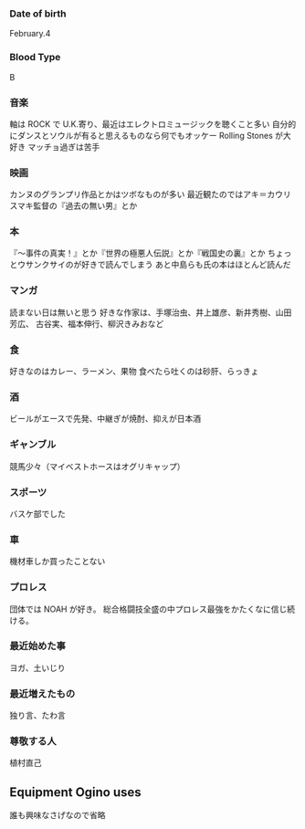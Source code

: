 ### Date of birth

February.4

### Blood Type

B

### 音楽

軸は ROCK で U.K.寄り、最近はエレクトロミュージックを聴くこと多い
自分的にダンスとソウルが有ると思えるものなら何でもオッケー
Rolling Stones が大好き
マッチョ過ぎは苦手

### 映画

カンヌのグランプリ作品とかはツボなものが多い
最近観たのではアキ＝カウリスマキ監督の『過去の無い男』とか

### 本

『～事件の真実！』とか『世界の極悪人伝説』とか『戦国史の裏』とか
ちょっとウサンクサイのが好きで読んでしまう
あと中島らも氏の本はほとんど読んだ

### マンガ

読まない日は無いと思う
好きな作家は、手塚治虫、井上雄彦、新井秀樹、山田芳広、
古谷実、福本伸行、柳沢きみおなど

### 食

好きなのはカレー、ラーメン、果物
食べたら吐くのは砂肝、らっきょ

### 酒

ビールがエースで先発、中継ぎが焼酎、抑えが日本酒

### ギャンブル

競馬少々（マイベストホースはオグリキャップ）

### スポーツ

バスケ部でした

### 車

機材車しか買ったことない

### プロレス

団体では NOAH が好き。
総合格闘技全盛の中プロレス最強をかたくなに信じ続ける。

### 最近始めた事

ヨガ、土いじり

### 最近増えたもの

独り言、たわ言

### 尊敬する人

植村直己

## Equipment Ogino uses

誰も興味なさげなので省略
